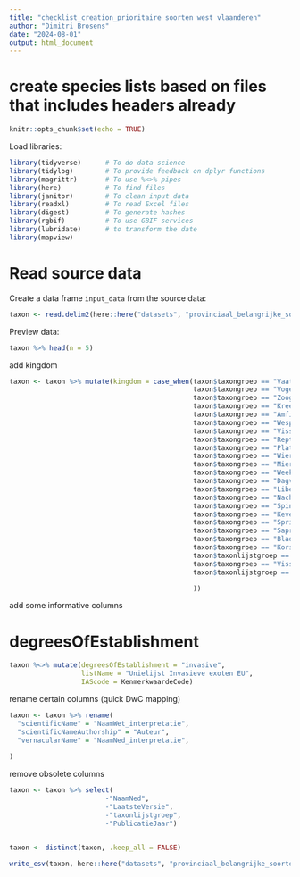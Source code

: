 ```yaml
---
title: "checklist_creation_prioritaire soorten west vlaanderen"
author: "Dimitri Brosens"
date: "2024-08-01"
output: html_document
---
```


# create species lists based on files that includes headers already

```r
knitr::opts_chunk$set(echo = TRUE)
```

Load libraries:

```r
library(tidyverse)      # To do data science
library(tidylog)        # To provide feedback on dplyr functions
library(magrittr)       # To use %<>% pipes
library(here)           # To find files
library(janitor)        # To clean input data
library(readxl)         # To read Excel files
library(digest)         # To generate hashes
library(rgbif)          # To use GBIF services
library(lubridate)      # to transform the date
library(mapview)
```

# Read source data

Create a data frame `input_data` from the source data:

```r
taxon <- read.delim2(here::here("datasets", "provinciaal_belangrijke_soorten_west_vlaanderen", "data", "raw", "provinciaal_belangrijke_soorten_west_vlaanderen2021.csv"), sep = ";")
```



Preview data:

```r
taxon %>% head(n = 5)
```
add kingdom

```r
taxon <- taxon %>% mutate(kingdom = case_when(taxon$taxongroep == "Vaatplanten" ~"Plantae",
                                              taxon$taxongroep == "Vogels" ~"Animalia",
                                              taxon$taxongroep == "Zoogdieren" ~"Animalia",
                                              taxon$taxongroep == "Kreeftachtigen" ~"Animalia",
                                              taxon$taxongroep == "Amfibieën" ~"Animalia",
                                              taxon$taxongroep == "Wespen" ~"Animalia",
                                              taxon$taxongroep == "Vissen" ~"Animalia",
                                              taxon$taxongroep == "Reptielen" ~"Animalia",
                                              taxon$taxongroep == "Platwormen" ~"Animalia",
                                              taxon$taxongroep == "Wieren" ~"Plantae",
                                              taxon$taxongroep == "Mieren" ~"Animalia",
                                              taxon$taxongroep == "Weekdieren" ~"Animalia",
                                              taxon$taxongroep == "Dagvlinders" ~"Animalia",
                                              taxon$taxongroep == "Libellen" ~"Animalia",
                                              taxon$taxongroep == "Nachtvlinders" ~"Animalia",
                                              taxon$taxongroep == "Spinnen" ~"Animalia",
                                              taxon$taxongroep == "Kevers" ~"Animalia",
                                              taxon$taxongroep == "Sprinkhanen" ~"Animalia",
                                              taxon$taxongroep == "Saproxyle kevers" ~"Animalia",
                                              taxon$taxongroep == "Bladmossen" ~"Plantae",
                                              taxon$taxongroep == "Korstmossen" ~"Plantae",
                                              taxon$taxonlijstgroep == "Vaatplanten" ~"Plantae",
                                              taxon$taxongroep == "Vissen" ~"Animalia",
                                              taxon$taxonlijstgroep == "Vissen" ~"Animalia"

                                              ))
```
add some informative columns

# degreesOfEstablishment

```r
taxon %<>% mutate(degreesOfEstablishment = "invasive",
                  listName = "Unielijst Invasieve exoten EU",
                  IAScode = KenmerkwaardeCode)
```




rename certain columns (quick DwC mapping)

```r
taxon <- taxon %>% rename(
  "scientificName" = "NaamWet_interpretatie",
  "scientificNameAuthorship" = "Auteur",
  "vernacularName" = "NaamNed_interpretatie",
  
)
```


remove obsolete columns

```r
taxon <- taxon %>% select(
                        -"NaamNed",
                        -"LaatsteVersie",
                        -"taxonlijstgroep",
                        -"PublicatieJaar")
 
```

```r
taxon <- distinct(taxon, .keep_all = FALSE)
```



```r
write_csv(taxon, here::here("datasets", "provinciaal_belangrijke_soorten_west_vlaanderen", "data", "processed", "provinciaal_belangrijke_soorten_west_vlaanderen2021.csv"), na = "")
```

